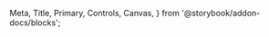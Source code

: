   Meta,
  Title,
  Primary,
  Controls,
  Canvas,
} from '@storybook/addon-docs/blocks';

<Meta of={IconStories} />

<Title />

The **Icon** component dynamically renders any icon from the [React Icons](https://react-icons.github.io/react-icons/) library using only the icon name.
It allows consuming projects (React, Angular, etc.) to use icons **without directly importing** `react-icons`, acting as a middleware for consistent usage across frameworks.

## 🚀 Usage

```tsx
import { Icon } from 'hans-ui-design-lib';

export const Example = () => <Icon name="FaHome" size="medium" />;
```

Here is a basic example:

<Primary />

## Properties

The component accepts the following properties:

<Controls />

## Sizes

Listed below are the possible sizes of the component:

<Canvas of={IconStories.Sizes} />

## Multiple Libraries

You can import icons for all react-icons libraries, such as:

- Fa => Font Awesome
- Md => Material Design
- Bi => BoxIcons
- Ai => Ant Design
- Bs => Bootstrap
- Io => Ionicons
- Ri => Remix
- Hi => Heroicons
- Pi => Phosphor
- Tb => Tabler
- Lu => Lucide

<Canvas of={IconStories.MultipleIcons} />
